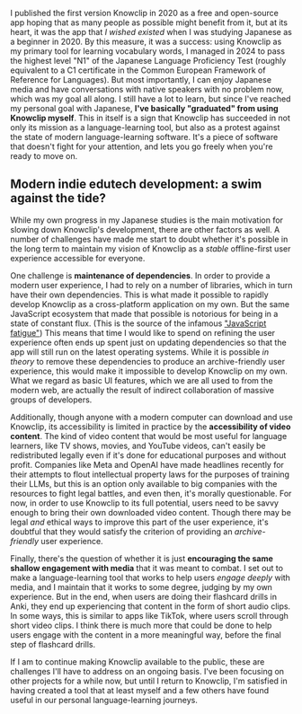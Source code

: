 

I published the first version Knowclip in 2020 as a free and open-source app hoping that as many people as possible might benefit from it, but at its heart, it was the app that _I wished existed_ when I was studying Japanese as a beginner in 2020. By this measure, it was a success: using Knowclip as my primary tool for learning vocabulary words, I managed in 2024 to pass the highest level "N1" of the Japanese Language Proficiency Test (roughly equivalent to a C1 certificate in the Common European Framework of Reference for Languages). But most importantly, I can enjoy Japanese media and have conversations with native speakers with no problem now, which was my goal all along. I still have a lot to learn, but since I've reached my personal goal with Japanese, **I've basically "graduated" from using Knowclip myself**. This in itself is a sign that Knowclip has succeeded in not only its mission as a language-learning tool, but also as a protest against the state of modern language-learning software. It's a piece of software that doesn't fight for your attention, and lets you go freely when you're ready to move on.

## Modern indie edutech development: a swim against the tide?

While my own progress in my Japanese studies is the main motivation for slowing down Knowclip's development, there are other factors as well. A number of challenges have made me start to doubt whether it's possible in the long term to maintain my vision of Knowclip as a _stable_ offline-first user experience accessible for everyone.

<KnowclipDependenciesScreenshot />

One challenge is **maintenance of dependencies**. In order to provide a modern user experience, I had to rely on a number of libraries, which in turn have their own dependencies. This is what made it possible to rapidly develop Knowclip as a cross-platform application on my own. But the same JavaScript ecosystem that made that possible is notorious for being in a state of constant flux. (This is the source of the infamous ["JavaScript fatigue"](https://auth0.com/blog/how-to-manage-javascript-fatigue/#What-is-JavaScript-Fatigue-)) This means that time I would like to spend on refining the user experience often ends up spent just on updating dependencies so that the app will still run on the latest operating systems. While it is possible *in theory* to remove these dependencies to produce an archive-friendly user experience, this would make it impossible to develop Knowclip on my own. What we regard as basic UI features, which we are all used to from the modern web, are actually the result of indirect collaboration of massive groups of developers.

Additionally, though anyone with a modern computer can download and use Knowclip, its accessibility is limited in practice by the **accessibility of video content**. The kind of video content that would be most useful for language learners, like TV shows, movies, and YouTube videos, can't easily be redistributed legally even if it's done for educational purposes and without profit. Companies like Meta and OpenAI have made headlines recently for their attempts to flout intellectual property laws for the purposes of training their LLMs, but this is an option only available to big companies with the resources to fight legal battles, and even then, it's morally questionable. For now, in order to use Knowclip to its full potential, users need to be savvy enough to bring their own downloaded video content. Though there may be legal _and_ ethical ways to improve this part of the user experience, it's doubtful that they would satisfy the criterion of providing an _archive-friendly_ user experience.

Finally, there's the question of whether it is just **encouraging the same shallow engagement with media** that it was meant to combat. I set out to make a language-learning tool that works to help users _engage deeply_ with media, and I maintain that it works to some degree, judging by my own experience. But in the end, when users are doing their flashcard drills in Anki, they end up experiencing that content in the form of short audio clips. In some ways, this is similar to apps like TikTok, where users scroll through short video clips. I think there is much more that could be done to help users engage with the content in a more meaningful way, before the final step of flashcard drills.

If I am to continue making Knowclip available to the public, these are challenges I'll have to address on an ongoing basis. I've been focusing on other projects for a while now, but until I return to Knowclip, I'm satisfied in having created a tool that at least myself and a few others have found useful in our personal language-learning journeys. 
